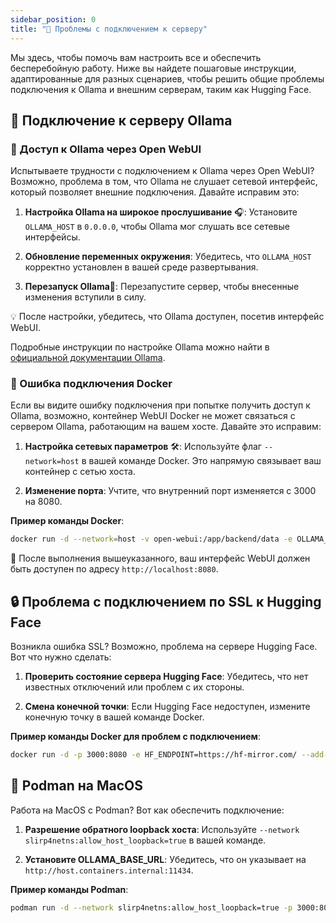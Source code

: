 ```yaml
---
sidebar_position: 0
title: "🚧 Проблемы с подключением к серверу"
---
```


Мы здесь, чтобы помочь вам настроить все и обеспечить бесперебойную работу. Ниже вы найдете пошаговые инструкции, адаптированные для разных сценариев, чтобы решить общие проблемы подключения к Ollama и внешним серверам, таким как Hugging Face.

## 🌟 Подключение к серверу Ollama

### 🚀 Доступ к Ollama через Open WebUI

Испытываете трудности с подключением к Ollama через Open WebUI? Возможно, проблема в том, что Ollama не слушает сетевой интерфейс, который позволяет внешние подключения. Давайте исправим это:

1. **Настройка Ollama на широкое прослушивание** 🎧:
   Установите `OLLAMA_HOST` в `0.0.0.0`, чтобы Ollama мог слушать все сетевые интерфейсы.

2. **Обновление переменных окружения**:
   Убедитесь, что `OLLAMA_HOST` корректно установлен в вашей среде развертывания.

3. **Перезапуск Ollama**🔄:
   Перезапустите сервер, чтобы внесенные изменения вступили в силу.

💡 После настройки, убедитесь, что Ollama доступен, посетив интерфейс WebUI.

Подробные инструкции по настройке Ollama можно найти в [официальной документации Ollama](https://github.com/ollama/ollama/blob/main/docs/faq.md#setting-environment-variables-on-linux).

### 🐳 Ошибка подключения Docker

Если вы видите ошибку подключения при попытке получить доступ к Ollama, возможно, контейнер WebUI Docker не может связаться с сервером Ollama, работающим на вашем хосте. Давайте это исправим:

1. **Настройка сетевых параметров** 🛠️:
   Используйте флаг `--network=host` в вашей команде Docker. Это напрямую связывает ваш контейнер с сетью хоста.

2. **Изменение порта**:
   Учтите, что внутренний порт изменяется с 3000 на 8080.

**Пример команды Docker**:
```bash
docker run -d --network=host -v open-webui:/app/backend/data -e OLLAMA_BASE_URL=http://127.0.0.1:11434 --name open-webui --restart always ghcr.io/open-webui/open-webui:main
```
🔗 После выполнения вышеуказанного, ваш интерфейс WebUI должен быть доступен по адресу `http://localhost:8080`.

## 🔒 Проблема с подключением по SSL к Hugging Face

Возникла ошибка SSL? Возможно, проблема на сервере Hugging Face. Вот что нужно сделать:

1. **Проверить состояние сервера Hugging Face**:
   Убедитесь, что нет известных отключений или проблем с их стороны.

2. **Смена конечной точки**:
   Если Hugging Face недоступен, измените конечную точку в вашей команде Docker.

**Пример команды Docker для проблем с подключением**:
```bash
docker run -d -p 3000:8080 -e HF_ENDPOINT=https://hf-mirror.com/ --add-host=host.docker.internal:host-gateway -v open-webui:/app/backend/data --name open-webui --restart always ghcr.io/open-webui/open-webui:main
```

## 🍏 Podman на MacOS

Работа на MacOS с Podman? Вот как обеспечить подключение:

1. **Разрешение обратного loopback хоста**:
   Используйте `--network slirp4netns:allow_host_loopback=true` в вашей команде.

2. **Установите OLLAMA_BASE_URL**:
   Убедитесь, что он указывает на `http://host.containers.internal:11434`.

**Пример команды Podman**:
```bash
podman run -d --network slirp4netns:allow_host_loopback=true -p 3000:8080 -e OLLAMA_BASE_URL=http://host.containers.internal:11434 -v open-webui:/app/backend/data --name open-webui --restart always ghcr.io/open-webui/open-webui:main
```

